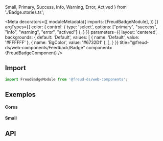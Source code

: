   Small,
  Primary,
  Success,
  Info,
  Warning,
  Error,
  Actived
} from './Badge.stories.ts';

<Meta 
  decorators={[
    moduleMetadata({
      imports: [FreudBadgeModule],
    })
  ]}
  argTypes={{
    color: {
      control: {
        type: 'select',
        options: ["primary", "success", "info", "warning", "error", "actived"]
      },
    }
  }}
  parameters={{
    layout: 'centered',
    backgrounds: {
      default: 'Default',
      values: [
        { name: 'Default', value: '#FFFFFF' },
        { name: 'BgColor', value: '#6732D1' },
      ],
    }
  }}
  title="@freud-ds/web-components/Feedback/Badge"
  component={FreudBadgeComponent}
/>

## <a id="importing"></a>Import

```ts
import FreudBadgeModule from '@freud-ds/web-components';
```

## <a id="exemplosw"></a>Exemplos

#### Cores
<Canvas>
  <Story story={Primary}/>
  <Story story={Success}/>
  <Story story={Info}/>
  <Story story={Warning}/>
  <Story story={Error}/>
  <Story story={Actived}/>
</Canvas>

#### Small
<Canvas>
  <Story story={Small}/>
</Canvas>

## <a id="api"></a>API

<ArgsTable of={FreudBadgeComponent} />
